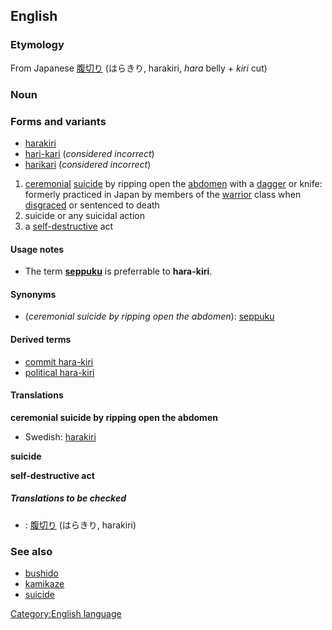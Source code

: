 ==English==

===Etymology===
From Japanese [[腹切り]] (はらきり, harakiri, ''hara'' belly + ''kiri'' cut)

===Noun===
{{wikipedia}}
{{en-noun-unc}}

===Forms and variants===
*[[harakiri]]
*[[hari-kari]] (''considered incorrect'')
*[[harikari]] (''considered incorrect'')

# [[ceremonial]] [[suicide]] by ripping open the [[abdomen]] with a [[dagger]] or knife: formerly practiced in Japan by members of the [[warrior]] class when [[disgrace]]d or sentenced to death
# suicide or any suicidal action
# a [[self-destructive]] act

====Usage notes====
*The term '''[[seppuku]]''' is preferrable to '''hara-kiri'''.

====Synonyms====
*(''ceremonial suicide by ripping open the abdomen''): [[seppuku]]

====Derived terms====
*[[commit hara-kiri]]
*[[political hara-kiri]]

====Translations====
'''ceremonial suicide by ripping open the abdomen'''
{{top}}
{{mid}}
*Swedish: [[harakiri]]
{{bottom}}

'''suicide'''
{{top}}
{{mid}}
{{bottom}}

'''self-destructive act'''
{{top}}
{{mid}}
{{bottom}}

=====Translations to be checked=====
{{checktrans}}
<!--Remove this section once all of the translations below have been moved into the tables above.-->
*{{ttbc|Japanese}}: [[腹切り]] (はらきり, harakiri)

===See also===
*[[bushido]]
*[[kamikaze]]
*[[suicide]]

[[Category:English language]]